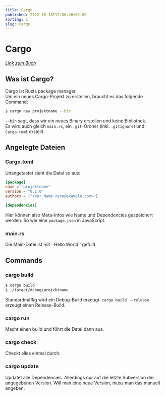 ```yaml
---
title: Cargo
published: 2022-10-18T17:56:26+02:00
sorting: 1
slug: cargo
---
```


# Cargo

_[Link zum Buch](https://doc.rust-lang.org/book/ch01-03-hello-cargo.html)_

## Was ist Cargo?

Cargo ist Rusts package manager.<br/>
Um ein neues Cargo-Projekt zu erstellen, braucht es das folgende
Command:

```bash
$ cargo new projektname --bin
```

`--bin` sagt, dass wir ein neues Binary erstellen und keine
Bibliothek.<br/>
Es wird auch gleich `main.rs`, ein `.git`-Ordner (inkl. `.gitignore`)
und `Cargo.toml` erstellt.

## Angelegte Dateien

### Cargo.toml

Unangetastet sieht die Datei so aus:

```toml
[package]
name = "projektname"
version = "0.1.0"
authors = ["Your Name <you@example.com>"]

[dependencies]
```

Hier können also Meta-Infos wie Name und Dependencies gespeichert
werden.
So wie eine `package.json` in JavaScript.

### main.rs

Die Main-Datei ist mit ``Hello World'' gefüllt.

## Commands

### cargo build

```bash
$ cargo build
$ ./target/debug/projektname
```

Standardmäßig wird ein Debug-Build erzeugt. `cargo build --release`
erzeugt einen Release-Build.

### cargo run

Macht einen build und führt die Datei dann aus.

### cargo check

Checkt alles einmal durch.

### cargo update

Updatet alle Dependencies. Allerdings nur auf die letzte Subversion der
angegebenen Version. Will man eine neue Version, muss man das manuell
angeben.
